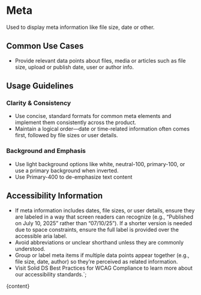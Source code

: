 


# Meta

Used to display meta information like file size, date or other.

<DefaultStory />

<DocumentationLinks storybookLink="${storybookLink}" figmaLibrary="${figmaLibrary}" figmaDocs="${figmaDocs}" />

## Common Use Cases

- Provide relevant data points about files, media or articles such as file size, upload or publish date, user or author info.

## Usage Guidelines

### Clarity & Consistency

- Use concise, standard formats for common meta elements and implement them consistently across the product.
- Maintain a logical order—date or time-related information often comes first, followed by file sizes or user details.

### Background and Emphasis

- Use light background options like white, neutral-100, primary-100, or use a primary background when inverted.
- Use Primary-400 to de-emphasize text content

## Accessibility Information

- If meta information includes dates, file sizes, or user details, ensure they are labeled in a way that screen readers can recognize (e.g., “Published on July 10, 2025” rather than “07/10/25”). If a shorter version is needed due to space constraints, ensure the full label is provided over the accessible aria label.
- Avoid abbreviations or unclear shorthand unless they are commonly understood.
- Group or label meta items if multiple data points appear together (e.g., file size, date, author) so they’re perceived as related information.
- Visit <sd-link href="https://www.figma.com/design/YDktJcseQIIQbsuCpoKS4V/Component-Docs?node-id=10708-5011&t=Z1FxSGWkmXG5r5sw-4" target="_blank">Solid DS Best Practices for WCAG Compliance</sd-link> to learn more about our accessibility standards.`;

<Meta title="Styles/sd-meta/Overview" />

<OverviewFormatter story={MetaStories.Default}>{content}</OverviewFormatter>

